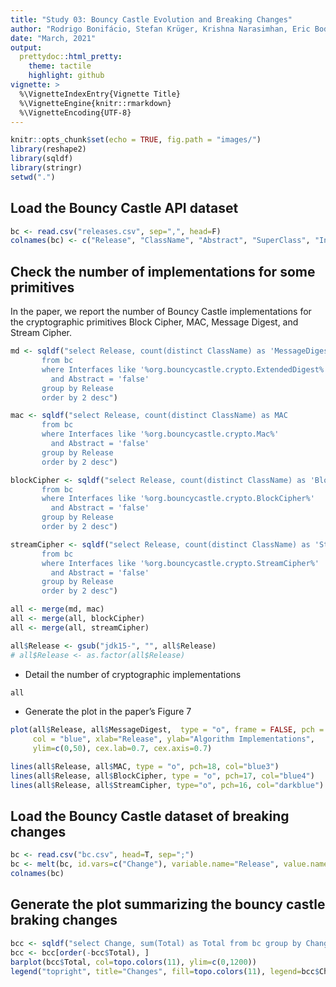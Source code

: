 ```yaml
---
title: "Study 03: Bouncy Castle Evolution and Breaking Changes"
author: "Rodrigo Bonifácio, Stefan Krüger, Krishna Narasimhan, Eric Bodden, and Mira Mezini "
date: "March, 2021"
output:
  prettydoc::html_pretty:
    theme: tactile
    highlight: github
vignette: >
  %\VignetteIndexEntry{Vignette Title}
  %\VignetteEngine{knitr::rmarkdown}
  %\VignetteEncoding{UTF-8}
---
```


```r
knitr::opts_chunk$set(echo = TRUE, fig.path = "images/")
library(reshape2)
library(sqldf)
library(stringr)
setwd(".")
```

## Load the Bouncy Castle API dataset

```r
bc <- read.csv("releases.csv", sep=",", head=F)
colnames(bc) <- c("Release", "ClassName", "Abstract", "SuperClass", "Interfaces")
```

## Check the number of implementations for some primitives

In the paper, we report the number of Bouncy Castle implementations 
for the cryptographic primitives Block Cipher, MAC, Message Digest, 
and Stream Cipher. 

```r
md <- sqldf("select Release, count(distinct ClassName) as 'MessageDigest' 
       from bc 
       where Interfaces like '%org.bouncycastle.crypto.ExtendedDigest%'
         and Abstract = 'false'     
       group by Release
       order by 2 desc")

mac <- sqldf("select Release, count(distinct ClassName) as MAC 
       from bc 
       where Interfaces like '%org.bouncycastle.crypto.Mac%'
         and Abstract = 'false'     
       group by Release
       order by 2 desc")

blockCipher <- sqldf("select Release, count(distinct ClassName) as 'BlockCipher' 
       from bc 
       where Interfaces like '%org.bouncycastle.crypto.BlockCipher%'
         and Abstract = 'false'     
       group by Release
       order by 2 desc")

streamCipher <- sqldf("select Release, count(distinct ClassName) as 'StreamCipher' 
       from bc 
       where Interfaces like '%org.bouncycastle.crypto.StreamCipher%'
         and Abstract = 'false'     
       group by Release
       order by 2 desc")

all <- merge(md, mac)
all <- merge(all, blockCipher)
all <- merge(all, streamCipher)

all$Release <- gsub("jdk15-", "", all$Release)
# all$Release <- as.factor(all$Release)
```

   * Detail the number of cryptographic implementations 
   
```r
all 
```

   * Generate the plot in the paper's Figure 7
   
```r
plot(all$Release, all$MessageDigest,  type = "o", frame = FALSE, pch = 19, 
     col = "blue", xlab="Release", ylab="Algorithm Implementations", 
     ylim=c(0,50), cex.lab=0.7, cex.axis=0.7)

lines(all$Release, all$MAC, type = "o", pch=18, col="blue3")
lines(all$Release, all$BlockCipher, type = "o", pch=17, col="blue4")
lines(all$Release, all$StreamCipher, type="o", pch=16, col="darkblue")
```

## Load the Bouncy Castle dataset of breaking changes

```r
bc <- read.csv("bc.csv", head=T, sep=";")
bc <- melt(bc, id.vars=c("Change"), variable.name="Release", value.name="Total")
colnames(bc)
```

## Generate the plot summarizing the bouncy castle braking changes

```r
bcc <- sqldf("select Change, sum(Total) as Total from bc group by Change")
bcc <- bcc[order(-bcc$Total), ]
barplot(bcc$Total, col=topo.colors(11), ylim=c(0,1200))
legend("topright", title="Changes", fill=topo.colors(11), legend=bcc$Change, cex = 0.8)
```
